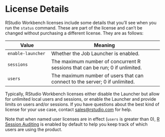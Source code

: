 # License Details

RStudio Workbench licenses include some details that you'll see when you run the `status` command. These are part of the license and can't be changed without purchasing a different license. They are as follows: 

| Value                | Meaning                                            |
| -------------------- | -------------------------------------------------- |
| `enable-launcher`    | Whether the Job Launcher is enabled.               |
| `sessions`           | The maximum number of concurrent R sessions that can be run; 0 if unlimited. |
| `users`              | The maximum number of users that can connect to the server; 0 if unlimited. |

Typically, RStudio Workbench licenses either disable the Launcher but allow for unlimited local users and sessions, or enable the Launcher and provide limits on users and/or sessions. If you have questions about the best kind of license for your use case, contact <sales@rstudio.com> for help.

Note that when named user licenses are in effect (`users` is greater than 0), [R Session Auditing](../auditing_and_monitoring/auditing_configuration.qmd#r-session-auditing) is enabled by default to help you keep track of which users are using the product.

